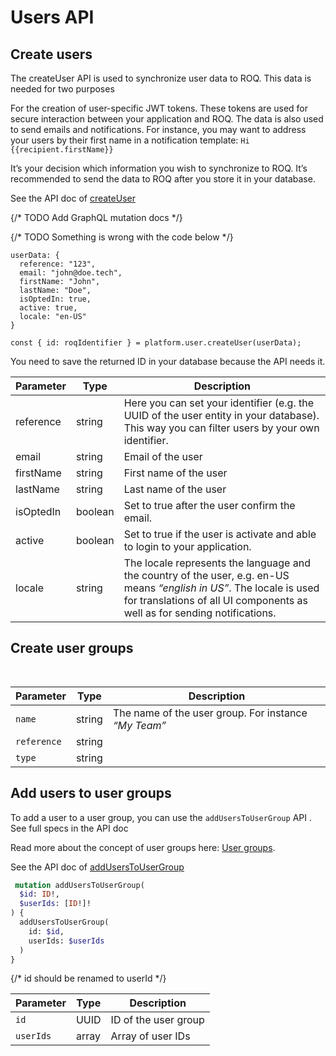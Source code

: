 
# Users API

## Create users

The createUser API is used to synchronize user data to ROQ. This data is needed for two purposes

For the creation of user-specific JWT tokens. These tokens are used for secure interaction between your application and
ROQ. The data is also used to send emails and notifications. For instance, you may want to address your users by
their first name in a notification template: `Hi {{recipient.firstName}}`

It’s your decision which information you wish to synchronize to ROQ. It’s recommended to send the data to ROQ after you
store it in your database.

See the API doc of [createUser](https://snapshotp.roq-platform.com/docs/#mutation-createUser)

{/* TODO Add GraphQL mutation docs */}

{/* TODO Something is wrong with the code below  */}
```text
userData: {
  reference: "123",
  email: "john@doe.tech",
  firstName: "John",
  lastName: "Doe",
  isOptedIn: true,
  active: true,
  locale: "en-US"
} 

const { id: roqIdentifier } = platform.user.createUser(userData);
```
You need to save the returned ID in your database because the API needs it.

| Parameter | Type    | Description                                                                                                                                                                                        |
|-----------|---------|----------------------------------------------------------------------------------------------------------------------------------------------------------------------------------------------------|
| reference | string  | Here you can set your identifier (e.g. the UUID of the user entity in your database). This way you can filter users by your own identifier.                                                        |
| email     | string  | Email of the user                                                                                                                                                                                  |
| firstName | string  | First name of the user                                                                                                                                                                             |
| lastName  | string  | Last name of the user                                                                                                                                                                              |
| isOptedIn | boolean | Set to true after the user confirm the email.                                                                                                                                                      |
| active    | boolean | Set to true if the user is activate and able to login to your application.                                                                                                                         |
| locale    | string  | The locale represents the language and the country of the user, e.g. en-US means _“english in US”_. The locale is used for translations of all UI components as well as for sending notifications. |

## Create user groups

```graphql
 
```

| Parameter   | Type   | Description                                          |
|-------------|--------|------------------------------------------------------|
| `name`      | string | The name of the user group. For instance _“My Team”_ |
| `reference` | string |                                                      |
| `type`      | string |                                                      |

## Add users to user groups

To add a user to a user group, you can use the `addUsersToUserGroup` API . See full specs in the API doc

Read more about the concept of user groups here: [User groups]().

See the API doc of [addUsersToUserGroup](https://snapshotp.roq-platform.com/docs/#mutation-addUsersToUserGroup)

```graphql
 mutation addUsersToUserGroup(
  $id: ID!,
  $userIds: [ID!]!
) {
  addUsersToUserGroup(
    id: $id,
    userIds: $userIds
  )
}
```

{/* id should be renamed to userId */}

| Parameter | Type  | Description          |
|-----------|-------|----------------------|
| `id`      | UUID  | ID of the user group |
| `userIds` | array | Array of user IDs    |
